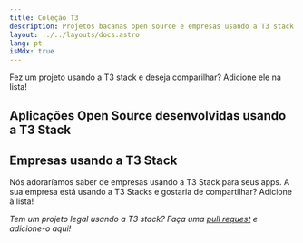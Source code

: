 ```yaml
---
title: Coleção T3
description: Projetos bacanas open source e empresas usando a T3 stack
layout: ../../layouts/docs.astro
lang: pt
isMdx: true
---
```


Fez um projeto usando a T3 stack e deseja comparilhar? Adicione ele na lista!

## Aplicações Open Source desenvolvidas usando a T3 Stack

<OpenSourceAppList descriptionIntl="Descrição"/>

## Empresas usando a T3 Stack

Nós adoraríamos saber de empresas usando a T3 Stack para seus apps. A sua empresa está usando a T3 Stacks e gostaria de compartilhar? Adicione à lista!

<CompanyList descriptionIntl="Empresa"/>

_Tem um projeto legal usando a T3 stack? Faça uma [pull request](https://github.com/t3-oss/create-t3-app/tree/next/www/src/components/docs/openSourceAppList.tsx) e adicione-o aqui!_
